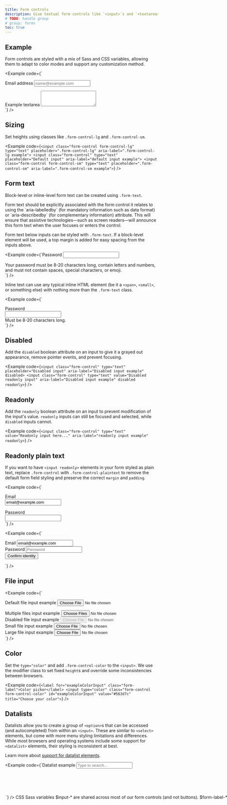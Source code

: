 ```yaml
---
title: Form controls
description: Give textual form controls like `<input>`s and `<textarea>`s an upgrade with custom styles, sizing, focus states, and more.
# TODO: handle group
# group: forms
toc: true
---
```


## Example

Form controls are styled with a mix of Sass and CSS variables, allowing them to adapt to color modes and support any customization method.

<Example code={`<div class="mb-3">
  <label for="exampleFormControlInput1" class="form-label">Email address</label>
  <input type="email" class="form-control" id="exampleFormControlInput1" placeholder="name@example.com">
</div>
<div class="mb-3">
  <label for="exampleFormControlTextarea1" class="form-label">Example textarea</label>
  <textarea class="form-control" id="exampleFormControlTextarea1" rows="3"></textarea>
</div>`} />

## Sizing

Set heights using classes like `.form-control-lg` and `.form-control-sm`.

<Example code={`<input class="form-control form-control-lg" type="text" placeholder=".form-control-lg" aria-label=".form-control-lg example">
<input class="form-control" type="text" placeholder="Default input" aria-label="default input example">
<input class="form-control form-control-sm" type="text" placeholder=".form-control-sm" aria-label=".form-control-sm example">`} />

## Form text

Block-level or inline-level form text can be created using `.form-text`.

<Callout type="warning">
Form text should be explicitly associated with the form control it relates to using the `aria-labelledby` (for mandatory information such as data format) or `aria-describedby` (for complementary information) attribute. This will ensure that assistive technologies—such as screen readers—will announce this form text when the user focuses or enters the control.
</Callout>

Form text below inputs can be styled with `.form-text`. If a block-level element will be used, a top margin is added for easy spacing from the inputs above.

<Example code={`<label for="inputPassword5" class="form-label">Password</label>
<input type="password" id="inputPassword5" class="form-control" aria-labelledby="passwordHelpBlock">
<div id="passwordHelpBlock" class="form-text">
  Your password must be 8-20 characters long, contain letters and numbers, and must not contain spaces, special characters, or emoji.
</div>`} />

Inline text can use any typical inline HTML element (be it a `<span>`, `<small>`, or something else) with nothing more than the `.form-text` class.

<Example code={`<div class="row g-3 align-items-center">
  <div class="col-auto">
    <label for="inputPassword6" class="col-form-label">Password</label>
  </div>
  <div class="col-auto">
    <input type="password" id="inputPassword6" class="form-control" aria-labelledby="passwordHelpInline">
  </div>
  <div class="col-auto">
    <span id="passwordHelpInline" class="form-text">
      Must be 8-20 characters long.
    </span>
  </div>
</div>`} />

## Disabled

Add the `disabled` boolean attribute on an input to give it a grayed out appearance, remove pointer events, and prevent focusing.

<Example code={`<input class="form-control" type="text" placeholder="Disabled input" aria-label="Disabled input example" disabled>
<input class="form-control" type="text" value="Disabled readonly input" aria-label="Disabled input example" disabled readonly>`} />

## Readonly

Add the `readonly` boolean attribute on an input to prevent modification of the input's value. `readonly` inputs can still be focused and selected, while `disabled` inputs cannot.

<Example code={`<input class="form-control" type="text" value="Readonly input here..." aria-label="readonly input example" readonly>`} />

## Readonly plain text

If you want to have `<input readonly>` elements in your form styled as plain text, replace `.form-control` with `.form-control-plaintext` to remove the default form field styling and preserve the correct `margin` and `padding`.

<Example code={`  <div class="mb-3 row">
    <label for="staticEmail" class="col-sm-2 col-form-label">Email</label>
    <div class="col-sm-10">
      <input type="text" readonly class="form-control-plaintext" id="staticEmail" value="email@example.com">
    </div>
  </div>
  <div class="mb-3 row">
    <label for="inputPassword" class="col-sm-2 col-form-label">Password</label>
    <div class="col-sm-10">
      <input type="password" class="form-control" id="inputPassword">
    </div>
  </div>`} />

<Example code={`<form class="row g-3">
  <div class="col-auto">
    <label for="staticEmail2" class="visually-hidden">Email</label>
    <input type="text" readonly class="form-control-plaintext" id="staticEmail2" value="email@example.com">
  </div>
  <div class="col-auto">
    <label for="inputPassword2" class="visually-hidden">Password</label>
    <input type="password" class="form-control" id="inputPassword2" placeholder="Password">
  </div>
  <div class="col-auto">
    <button type="submit" class="btn btn-primary mb-3">Confirm identity</button>
  </div>
</form>`} />

## File input

<Example code={`<div class="mb-3">
  <label for="formFile" class="form-label">Default file input example</label>
  <input class="form-control" type="file" id="formFile">
</div>
<div class="mb-3">
  <label for="formFileMultiple" class="form-label">Multiple files input example</label>
  <input class="form-control" type="file" id="formFileMultiple" multiple>
</div>
<div class="mb-3">
  <label for="formFileDisabled" class="form-label">Disabled file input example</label>
  <input class="form-control" type="file" id="formFileDisabled" disabled>
</div>
<div class="mb-3">
  <label for="formFileSm" class="form-label">Small file input example</label>
  <input class="form-control form-control-sm" id="formFileSm" type="file">
</div>
<div>
  <label for="formFileLg" class="form-label">Large file input example</label>
  <input class="form-control form-control-lg" id="formFileLg" type="file">
</div>`} />

## Color

Set the `type="color"` and add `.form-control-color` to the `<input>`. We use the modifier class to set fixed `height`s and override some inconsistencies between browsers.

<Example code={`<label for="exampleColorInput" class="form-label">Color picker</label>
<input type="color" class="form-control form-control-color" id="exampleColorInput" value="#563d7c" title="Choose your color">`} />

## Datalists

Datalists allow you to create a group of `<option>`s that can be accessed (and autocompleted) from within an `<input>`. These are similar to `<select>` elements, but come with more menu styling limitations and differences. While most browsers and operating systems include some support for `<datalist>` elements, their styling is inconsistent at best.

Learn more about [support for datalist elements](https://caniuse.com/datalist).

<Example code={`<label for="exampleDataList" class="form-label">Datalist example</label>
<input class="form-control" list="datalistOptions" id="exampleDataList" placeholder="Type to search...">
<datalist id="datalistOptions">
  <option value="San Francisco">
  <option value="New York">
  <option value="Seattle">
  <option value="Los Angeles">
  <option value="Chicago">
</datalist>`} />

## CSS

### Sass variables

`$input-*` are shared across most of our form controls (and not buttons).

<ScssDocs name="form-input-variables" file="scss/_variables.scss" />

`$form-label-*` and `$form-text-*` are for our `<label>`s and `.form-text` component.

<ScssDocs name="form-label-variables" file="scss/_variables.scss" />

<ScssDocs name="form-text-variables" file="scss/_variables.scss" />

`$form-file-*` are for file input.

<ScssDocs name="form-file-variables" file="scss/_variables.scss" />
